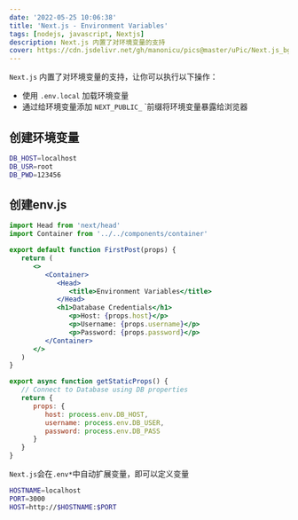 ```yaml
---
date: '2022-05-25 10:06:38'
title: 'Next.js - Environment Variables'
tags: [nodejs, javascript, Nextjs]
description: Next.js 内置了对环境变量的支持
cover: https://cdn.jsdelivr.net/gh/manonicu/pics@master/uPic/Next.js_bg.svg
---
```


`Next.js` 内置了对环境变量的支持，让你可以执行以下操作：

- 使用 `.env.local` 加载环境变量
- 通过给环境变量添加 `NEXT_PUBLIC_` `前缀将环境变量暴露给浏览器

## 创建环境变量

```bash
DB_HOST=localhost
DB_USR=root
DB_PWD=123456
```

## 创建env.js

```jsx
import Head from 'next/head'
import Container from '../../components/container'

export default function FirstPost(props) {
   return (
      <>
         <Container>
            <Head>
               <title>Environment Variables</title>
            </Head>
            <h1>Database Credentials</h1>
               <p>Host: {props.host}</p>
               <p>Username: {props.username}</p>
               <p>Password: {props.password}</p>
         </Container>
      </>
   )
}

export async function getStaticProps() {
   // Connect to Database using DB properties
   return {
      props: {
         host: process.env.DB_HOST,
         username: process.env.DB_USER,
         password: process.env.DB_PASS
      }
   }
}
```

`Next.js`会在`.env*`中自动扩展变量，即可以定义变量

```bash
HOSTNAME=localhost
PORT=3000
HOST=http://$HOSTNAME:$PORT
```
